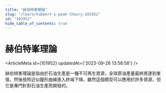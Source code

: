 ```yaml
---
title: "赫伯特峯理論"
slug: "/learn/hubbert-s-peak-theory-101952"
id: "101952"
hide_table_of_contents: true
---
```



# 赫伯特峯理論

<ArticleMeta id={101952} updatedAt={'2023-09-26 13:58:58'} />
<div className='border-solid border-b border-t-0 my-4 border-[var(--ifm-color-gray-300)]' />

赫伯特峯理論是指由於石油生產是一種不可再生資源，全球原油產量最終將達到峯值，然後按照近似鐘形曲線進入終端下降。雖然這個模型可以應用於許多資源，但它是專門針對石油生產而開發的。
